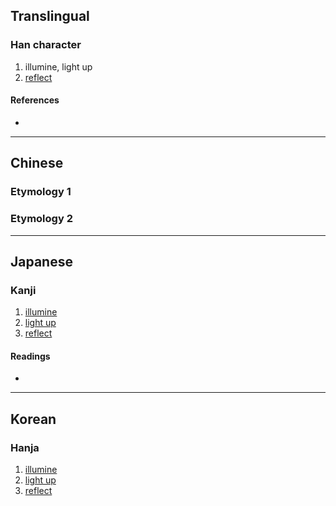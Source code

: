 {{character info/new}}
{{also|照}}
==Translingual==

===Han character===
{{Han char|rn=86|rad=火|as=05|sn=9|four=97862|canj=FSHR|ids=⿰火召}}

# illumine, light up
# [[reflect]]

====References====
* {{Han ref|kx=0668.110|dkj=18939|dj=1077.140|hdz=32197.130|uh=70A4|ud=28836|bh=ACB7|bd=44215}}

----

==Chinese==
===Etymology 1===
{{zh-see|照}}
===Etymology 2===
{{zh-see|昭}}
----

==Japanese==

===Kanji===
{{ja-kanji|grade=|rs=火05}}

# [[illumine]]
# [[light up]]
# [[reflect]]

====Readings====
* {{ja-readings|on=[[しょう]] (shō), [[しゃく]] (shaku)|kun=[[てる]] (teru)}}

----

==Korean==

===Hanja===
{{ko-hanja|hangeul=[[소]], [[조]]|eumhun=|rv=so, jo|mr=so, cho|y=so, co}}

# [[illumine]]
# [[light up]]
# [[reflect]]